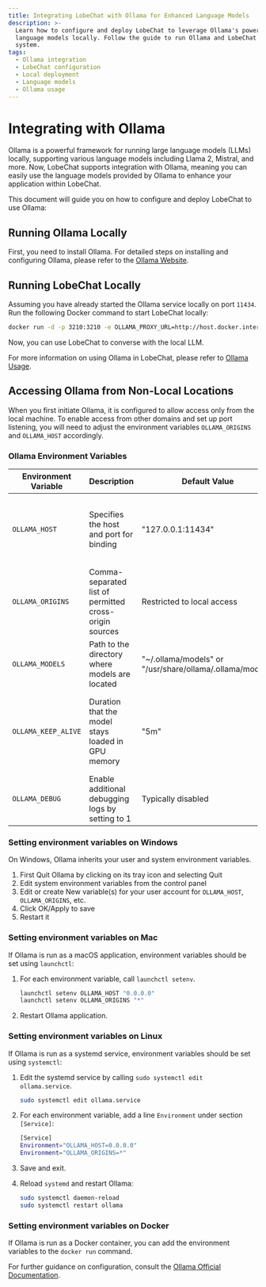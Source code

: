 ```yaml
---
title: Integrating LobeChat with Ollama for Enhanced Language Models
description: >-
  Learn how to configure and deploy LobeChat to leverage Ollama's powerful
  language models locally. Follow the guide to run Ollama and LobeChat on your
  system.
tags:
  - Ollama integration
  - LobeChat configuration
  - Local deployment
  - Language models
  - Ollama usage
---
```


# Integrating with Ollama

Ollama is a powerful framework for running large language models (LLMs) locally, supporting various language models including Llama 2, Mistral, and more. Now, LobeChat supports integration with Ollama, meaning you can easily use the language models provided by Ollama to enhance your application within LobeChat.

This document will guide you on how to configure and deploy LobeChat to use Ollama:

## Running Ollama Locally

First, you need to install Ollama. For detailed steps on installing and configuring Ollama, please refer to the [Ollama Website](https://ollama.com).

## Running LobeChat Locally

Assuming you have already started the Ollama service locally on port `11434`. Run the following Docker command to start LobeChat locally:

```bash
docker run -d -p 3210:3210 -e OLLAMA_PROXY_URL=http://host.docker.internal:11434/v1 lobehub/lobe-chat
```

Now, you can use LobeChat to converse with the local LLM.

For more information on using Ollama in LobeChat, please refer to [Ollama Usage](/docs/usage/providers/ollama).

## Accessing Ollama from Non-Local Locations

When you first initiate Ollama, it is configured to allow access only from the local machine. To enable access from other domains and set up port listening, you will need to adjust the environment variables `OLLAMA_ORIGINS` and `OLLAMA_HOST` accordingly.

### Ollama Environment Variables

| Environment Variable | Description                         | Default Value                                      | Additional Information                               |
| -------------------- | ----------------------------------- | --------------------------------------------------- | ---------------------------------------------------- |
| `OLLAMA_HOST`       | Specifies the host and port for binding | "127.0.0.1:11434"                                 | Use "0.0.0.0:port" to make the service accessible from any machine |
| `OLLAMA_ORIGINS`    | Comma-separated list of permitted cross-origin sources | Restricted to local access                       | Set to "*" to avoid CORS, please set on demand          |
| `OLLAMA_MODELS`     | Path to the directory where models are located | "~/.ollama/models" or "/usr/share/ollama/.ollama/models" | Can be customized based on requirements              |
| `OLLAMA_KEEP_ALIVE` | Duration that the model stays loaded in GPU memory | "5m"                                              | Dynamically loading and unloading models can reduce GPU load but may increase disk I/O |
| `OLLAMA_DEBUG`      | Enable additional debugging logs by setting to 1 | Typically disabled                                 |                                                        |

### Setting environment variables on Windows

On Windows, Ollama inherits your user and system environment variables.

1. First Quit Ollama by clicking on its tray icon and selecting Quit
2. Edit system environment variables from the control panel
3. Edit or create New variable(s) for your user account for `OLLAMA_HOST`, `OLLAMA_ORIGINS`, etc.
4. Click OK/Apply to save
5. Restart it

### Setting environment variables on Mac

If Ollama is run as a macOS application, environment variables should be set using `launchctl`:

1. For each environment variable, call `launchctl setenv`.

    ```bash
    launchctl setenv OLLAMA_HOST "0.0.0.0"
    launchctl setenv OLLAMA_ORIGINS "*"
    ```

2. Restart Ollama application.

### Setting environment variables on Linux

If Ollama is run as a systemd service, environment variables should be set using `systemctl`:

1. Edit the systemd service by calling `sudo systemctl edit ollama.service`.

    ```bash
    sudo systemctl edit ollama.service
    ```

2. For each environment variable, add a line `Environment` under section `[Service]`:

    ```bash
    [Service]
    Environment="OLLAMA_HOST=0.0.0.0"
    Environment="OLLAMA_ORIGINS=*"
    ```

3. Save and exit.
4. Reload `systemd` and restart Ollama:

    ```bash
    sudo systemctl daemon-reload
    sudo systemctl restart ollama
    ```

### Setting environment variables on Docker

If Ollama is run as a Docker container, you can add the environment variables to the `docker run` command.

For further guidance on configuration, consult the [Ollama Official Documentation](https://github.com/ollama/ollama/blob/main/docs/faq.md#how-do-i-configure-ollama-server).
